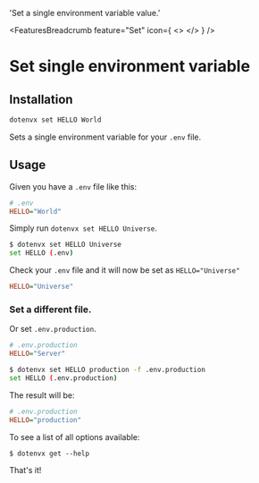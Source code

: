 
  'Set a single environment variable value.'

<FeaturesBreadcrumb feature="Set" icon={
  <>
    <Logo className="w-10 h-10" />
  </>
} />
# Set single environment variable
<GuideHeading lead={description} />

## Installation

```bash
dotenvx set HELLO World
```

Sets a single environment variable for your `.env` file.

## Usage

Given you have a `.env` file like this:

```ini
# .env
HELLO="World"
```

Simply run `dotenvx set HELLO Universe`.

```bash
$ dotenvx set HELLO Universe
set HELLO (.env)
```

Check your `.env` file and it will now be set as `HELLO="Universe"`

```ini
HELLO="Universe"
```

### Set a different file.

Or set `.env.production`.

```ini
# .env.production
HELLO="Server"
```

```bash
$ dotenvx set HELLO production -f .env.production
set HELLO (.env.production)
```

The result will be:

```ini
# .env.production
HELLO="production"
```

To see a list of all options available:

```
$ dotenvx get --help
```

That's it!
